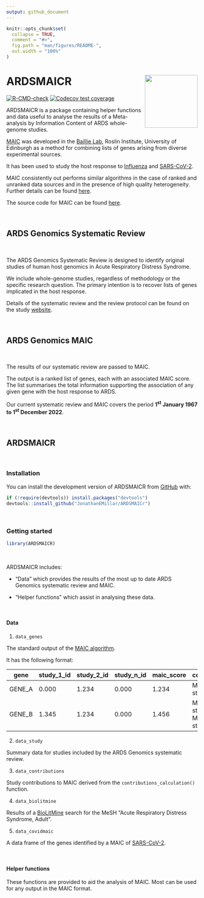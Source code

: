 ```yaml
---
output: github_document
---
```


<!-- README.md is generated from README.Rmd. Please edit that file -->

```r
knitr::opts_chunk$set(
  collapse = TRUE,
  comment = "#>",
  fig.path = "man/figures/README-",
  out.width = "100%"
)
```

# ARDSMAICR <img src="man/figures/logo.png" align="right" height="139" />

<!-- badges: start -->

[![R-CMD-check](https://github.com/JonathanEMillar/ARDSMAICr/actions/workflows/R-CMD-check.yaml/badge.svg)](https://github.com/JonathanEMillar/ARDSMAICr/actions/workflows/R-CMD-check.yaml)
[![Codecov test coverage](https://codecov.io/gh/JonathanEMillar/ARDSMAICr/branch/main/graph/badge.svg)](https://app.codecov.io/gh/JonathanEMillar/ARDSMAICr?branch=main)
<!-- badges: end -->

ARDSMAICR is a package containing helper functions and data useful to analyse the results of a Meta-analysis by Information Content of ARDS whole-genome studies. 

[MAIC](https://github.com/baillielab/maic) was developed in the [Baillie Lab](https://baillielab.net), Roslin Institute, University of Edinburgh as a method for combining lists of genes arising from diverse experimental sources. 

It has been used to study the host response to [Influenza](https://doi.org/10.1038/s41467-019-13965-x) and [SARS-CoV-2](https://doi.org/10.1038/s41586-020-03065-y). 

MAIC consistently out performs similar algorithms in the case of ranked and unranked data sources and in the presence of high quality heterogeneity. Further details can be found [here](https://doi.org/10.1093/bioinformatics/btac621).

The source code for MAIC can be found [here](https://github.com/baillielab/maic).

<br />

## ARDS Genomics Systematic Review

<br />

The ARDS Genomics Systematic Review is designed to identify original studies of human host genomics in Acute Respiratory Distress Syndrome. 

We include whole-genome studies, regardless of methodology or the specific research question. The primary intention is to recover lists of genes implicated in the host response. 

Details of the systematic review and the review protocol can be found on the study [website](https://ardsmaic.site44.com).

<br />

## ARDS Genomics MAIC

<br />

The results of our systematic review are passed to MAIC. 

The output is a ranked list of genes, each with an associated MAIC score. The list summarises the total information supporting the association of any given gene with the host response to ARDS.

Our current systematic review and MAIC covers the period **1^st^ January 1967 to 1^st^ December 2022**. 

<br />

## ARDSMAICR

<br />

### Installation

You can install the development version of ARDSMAICR from [GitHub](https://github.com/) with:

```r
if (!require(devtools)) install.packages("devtools")
devtools::install_github("JonathanEMillar/ARDSMAICr")
```

<br />

### Getting started

```r
library(ARDSMAICR)
```

<br />

ARDSMAICR includes:

* "Data" which provides the results of the most up to date ARDS Genomics systematic review and MAIC. 

* "Helper functions" which assist in analysing these data.

<br />

#### Data

1. `data_genes`

The standard output of the [MAIC algorithm](https://github.com/baillielab/maic).

It has the following format:

|gene     |study_1_id      |study_2_id      |study_n_id      |maic_score      |contributors                              |
|---------|----------------|----------------|----------------|----------------|------------------------------------------|
|GENE_A   |0.000           |1.234           |0.000           |1.234           |METHOD_1: study_2_id                      |
|GENE_B   |1.345           |1.234           |0.000           |1.456           |METHOD_1: study_2_id, METHOD_2: study_id_1|

2. `data_study`

Summary data for studies included by the ARDS Genomics systematic review.

3. `data_contributions`

Study contributions to MAIC derived from the `contributions_calculation()` function.

4. `data_biolitmine`

Results of a [BioLitMine](https://www.flyrnai.org/tools/biolitmine/web/) search for the MeSH "Acute Respiratory Distress Syndrome, Adult".

5. `data_covidmaic` 

A data frame of the genes identified by a MAIC of [SARS-CoV-2](https://doi.org/10.1038/s41586-020-03065-y). 

<br />

#### Helper functions

These functions are provided to aid the analysis of MAIC. Most can be used for any output in the MAIC format.
